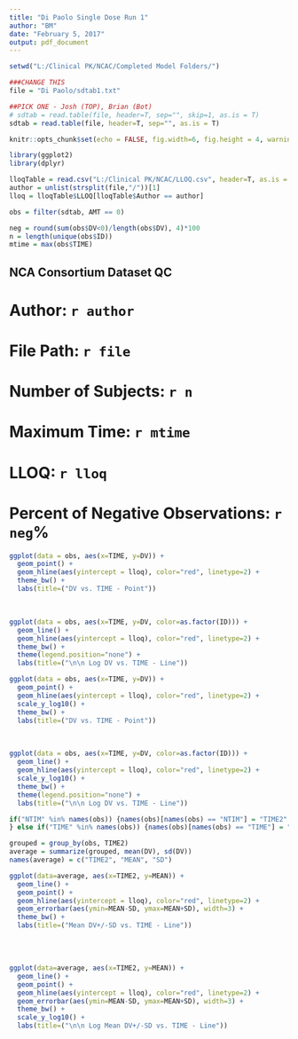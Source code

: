 ```yaml
---
title: "Di Paolo Single Dose Run 1"
author: "BM"
date: "February 5, 2017"
output: pdf_document
---
```


```r
setwd("L:/Clinical PK/NCAC/Completed Model Folders/")

###CHANGE THIS
file = "Di Paolo/sdtab1.txt"

##PICK ONE - Josh (TOP), Brian (Bot)
# sdtab = read.table(file, header=T, sep="", skip=1, as.is = T)
sdtab = read.table(file, header=T, sep="", as.is = T)

knitr::opts_chunk$set(echo = FALSE, fig.width=6, fig.height = 4, warning=F)

library(ggplot2)
library(dplyr)

lloqTable = read.csv("L:/Clinical PK/NCAC/LLOQ.csv", header=T, as.is = T)
author = unlist(strsplit(file,"/"))[1]
lloq = lloqTable$LLOQ[lloqTable$Author == author]

obs = filter(sdtab, AMT == 0)

neg = round(sum(obs$DV<0)/length(obs$DV), 4)*100
n = length(unique(obs$ID))
mtime = max(obs$TIME)
```

## NCA Consortium Dataset QC
# Author: `r author`
# File Path: `r file`

# Number of Subjects: `r n`
# Maximum Time: `r mtime`
# LLOQ: `r lloq`
# Percent of Negative Observations: `r neg`% 

\newpage

```r
ggplot(data = obs, aes(x=TIME, y=DV)) +
  geom_point() +
  geom_hline(aes(yintercept = lloq), color="red", linetype=2) +
  theme_bw() +
  labs(title=("DV vs. TIME - Point"))
```
&nbsp;
&nbsp;
```r
ggplot(data = obs, aes(x=TIME, y=DV, color=as.factor(ID))) +
  geom_line() +
  geom_hline(aes(yintercept = lloq), color="red", linetype=2) +
  theme_bw() +
  theme(legend.position="none") +
  labs(title=("\n\n Log DV vs. TIME - Line"))
```

```r
ggplot(data = obs, aes(x=TIME, y=DV)) +
  geom_point() + 
  geom_hline(aes(yintercept = lloq), color="red", linetype=2) +
  scale_y_log10() +
  theme_bw() +
  labs(title=("DV vs. TIME - Point"))
```
&nbsp;
&nbsp;
```r
ggplot(data = obs, aes(x=TIME, y=DV, color=as.factor(ID))) +
  geom_line() +
  geom_hline(aes(yintercept = lloq), color="red", linetype=2) +
  scale_y_log10() +
  theme_bw() +
  theme(legend.position="none") +
  labs(title=("\n\n Log DV vs. TIME - Line"))
```

```r
if("NTIM" %in% names(obs)) {names(obs)[names(obs) == "NTIM"] = "TIME2"
} else if("TIME" %in% names(obs)) {names(obs)[names(obs) == "TIME"] = "TIME2"}

grouped = group_by(obs, TIME2)
average = summarize(grouped, mean(DV), sd(DV))
names(average) = c("TIME2", "MEAN", "SD")

ggplot(data=average, aes(x=TIME2, y=MEAN)) +
  geom_line() +
  geom_point() +
  geom_hline(aes(yintercept = lloq), color="red", linetype=2) +
  geom_errorbar(aes(ymin=MEAN-SD, ymax=MEAN+SD), width=3) +
  theme_bw() +
  labs(title=("Mean DV+/-SD vs. TIME - Line"))
```
<br>
<br>
```r
ggplot(data=average, aes(x=TIME2, y=MEAN)) +
  geom_line() +
  geom_point() +
  geom_hline(aes(yintercept = lloq), color="red", linetype=2) +
  geom_errorbar(aes(ymin=MEAN-SD, ymax=MEAN+SD), width=3) +
  theme_bw() +
  scale_y_log10() +
  labs(title=("\n\n Log Mean DV+/-SD vs. TIME - Line"))

```
